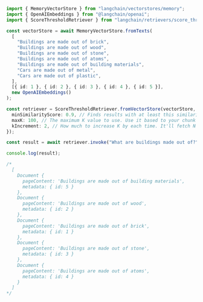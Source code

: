 ```typescript
import { MemoryVectorStore } from "langchain/vectorstores/memory";
import { OpenAIEmbeddings } from "@langchain/openai";
import { ScoreThresholdRetriever } from "langchain/retrievers/score_threshold";

const vectorStore = await MemoryVectorStore.fromTexts(
  [
    "Buildings are made out of brick",
    "Buildings are made out of wood",
    "Buildings are made out of stone",
    "Buildings are made out of atoms",
    "Buildings are made out of building materials",
    "Cars are made out of metal",
    "Cars are made out of plastic",
  ],
  [{ id: 1 }, { id: 2 }, { id: 3 }, { id: 4 }, { id: 5 }],
  new OpenAIEmbeddings()
);

const retriever = ScoreThresholdRetriever.fromVectorStore(vectorStore, {
  minSimilarityScore: 0.9, // Finds results with at least this similarity score
  maxK: 100, // The maximum K value to use. Use it based to your chunk size to make sure you don't run out of tokens
  kIncrement: 2, // How much to increase K by each time. It'll fetch N results, then N + kIncrement, then N + kIncrement * 2, etc.
});

const result = await retriever.invoke("What are buildings made out of?");

console.log(result);

/*
  [
    Document {
      pageContent: 'Buildings are made out of building materials',
      metadata: { id: 5 }
    },
    Document {
      pageContent: 'Buildings are made out of wood',
      metadata: { id: 2 }
    },
    Document {
      pageContent: 'Buildings are made out of brick',
      metadata: { id: 1 }
    },
    Document {
      pageContent: 'Buildings are made out of stone',
      metadata: { id: 3 }
    },
    Document {
      pageContent: 'Buildings are made out of atoms',
      metadata: { id: 4 }
    }
  ]
*/
```